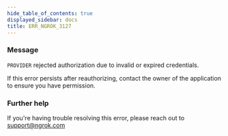 ```yaml
---
hide_table_of_contents: true
displayed_sidebar: docs
title: ERR_NGROK_3127
---
```




### Message

`PROVIDER` rejected authorization due to invalid or expired credentials.

If this error persists after reauthorizing, contact the owner of the application to ensure you have permission.

<ErrorDetails error="err_ngrok_3127" />

### Further help

If you're having trouble resolving this error, please reach out to [support@ngrok.com](mailto:support@ngrok.com?subject=Help%20with%20ERR_NGROK_3127)
